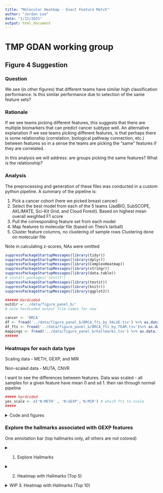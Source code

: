 ```yaml
---
title: "Molecular Heatmap - Exact Feature Match"
author: "Jordan Lee"
date: "1/12/2021"
output: html_document
---
```


# TMP GDAN working group 
## Figure 4 Suggestion

### Question

We see (in other figures) that different teams have similar high classification performance. Is this similar performance due to selection of the same feature sets?

### Rationale

If we see teams picking different features, this suggests that there are multiple biomarkers that can predict cancer subtype well. An alternative explanation if we see teams picking different features, is that perhaps there is some relationship (correlation, biological pathway connection, etc.) between features so in a sense the teams are picking the "same" features if they are correlated.

In this analysis we will address: are groups picking the same features? What is the relationship?


### Analysis

The preprocessing and generation of these files was conducted in a custom python pipeline. A summary of the pipeline is:

1. Pick a cancer cohort (here we picked breast cancer)
2. Select the best model from each of the 5 teams (JadBIO, SubSCOPE, AKLIMATE, Sci-Kit Grid, and Cloud Forest). Based on highest mean overall weighted F1 score
3. Pull the corresponding feature set from each model
4. Map features to molecular file (based on Theo's tarball)
5. Cluster feature columns, no clustering of sample rows Clustering done on molecular file

Note in calculating z-scores, NAs were omitted

```r

suppressPackageStartupMessages(library(tidyr))
suppressPackageStartupMessages(library(dplyr))
suppressPackageStartupMessages(library(ComplexHeatmap))
suppressPackageStartupMessages(library(stringr))
suppressPackageStartupMessages(library(data.table))
# install.packages('testit')
suppressPackageStartupMessages(library(testit))
suppressPackageStartupMessages(library(knitr))
suppressPackageStartupMessages(library(ggplot2))
```

```r
###### Hardcoded 
outdir ='../data/figure_panel_b/'
# note hardcoded output file names for now

cancer <- 'BRCA'
df <- fread('../data/figure_panel_b/BRCA_fts_by_VALUE.tsv') %>% as.data.frame()
df_fts <- fread('../data/figure_panel_b/BRCA_fts_by_TEAM.tsv')%>% as.data.frame()
mappings <- fread('../data/figure_panel_b/hallmarks.tsv') %>% as.data.frame()
######
```

### Heatmaps for each data type

Scaling data - METH, GEXP, and MIR

Non-scaled data - MUTA, CNVR

I want to see the differences between features. Data was scaled - all samples for a given feature have mean 0 and sd 1. then ran through normal pipeline

```r
##### hardcoded
yes_scale <- c('N:METH' , 'N:GEXP','N:MIR') # which fts to scale
#####
```

<details><summary>Code and figures</summary><p>

```r
# Set up saving fig packet
setwd(outdir)
####
# Main
####
pre <- c('N:METH','N:MIR', 'I:CNVR', 'B:MUTA', 'N:GEXP') # GEXP must be last

for (prefix in pre){
  # A. Order by subtype
  df_transform <- df %>% arrange(Labels)
  
  # B. Column annotation
  subtype_ha <- rowAnnotation(
    Subtype = df_transform$Labels, 
    na_col = 'grey', 
    col = list(
      Subtype = c(
      "BRCA_1" = 'saddlebrown',
      "BRCA_2"='firebrick4',
      "BRCA_3"='firebrick3',
      "BRCA_4"='brown1'
      )
    ),
    show_annotation_name = FALSE
  )
  
  # C. Select data type
  df_transform <- df_transform %>%
      select(-Labels) %>%
      select(-all_of(cancer)) %>%
      select(starts_with(prefix))
  mat <- df_transform %>%
      as.matrix() %>%
      t()
  print(prefix)
  n_fts <- nrow(mat)
  print(n_fts)
  
  # 1. Heatmap that applies clustering we want
  #    second heatmap same row/col order but with added annotation bars
  
  # scale if appropriate 
  if (prefix %in% yes_scale){
    mat <- scale(t(mat), center=TRUE, scale=TRUE) #z-scores == each ft row will have mean 0, sd 1. omit NAs
  } else {
    mat <- t(mat) #flip for heatmap looks
  }
  
  fig <- Heatmap(
    mat,
    name = 'first heatmap',
    cluster_rows = FALSE,
    clustering_distance_columns = "euclidean",
    clustering_method_columns = "ward.D",
    cluster_columns = TRUE,
    show_row_names = FALSE,
    show_column_names = FALSE,
    column_title = 'Samples',
    row_title = 'Features',
    right_annotation = subtype_ha
  )
  # draw(fig) # dont need to draw
  
  
  #### 
  # Add team annotation bar
  ####
  # Ordering
  # 1. Get order of features post heatmap clustering
  heatmap_order <- column_order(fig) # index vector
  ftnames_order <- c() # featurename vector
  for (i in heatmap_order){
    add_ft <- colnames(mat)[i]
    ftnames_order <- c(ftnames_order, add_ft)
  }
  # print(ftnames_order)
  # 2. Get new matrix that is ordered by heatmap clustering
  mat2 <- mat[,match(ftnames_order, colnames(mat))]
  
  
  
  # Build annotation bars of teams feature sets. 
  # 1. df of all teams. match ft order in heatmap
  team_df<- df_fts %>% filter(featureID %in% ftnames_order) %>% arrange(match(featureID, ftnames_order))
  # 2. Pull just the team of interest
  jadbio <- team_df %>% pull('gnosis_1_BRCA') %>% as.character()
  cforest <- team_df %>% pull('CF|All_Top 100_BRCA') %>% as.character()
  aklimate <- team_df %>% pull('AKLIMATE_BRCA_reduced_model_1000_feature_set_BRCA') %>% as.character()
  subscope <- team_df %>% pull('nn_jg_2020-03-20_top1kfreq:BRCA_BRCA') %>% as.character()
  skgrid <- team_df %>% pull('fbedeBIC_BRCA') %>% as.character()
  team_list <- HeatmapAnnotation(
    JADBIO = jadbio,
    CForest = cforest,
    AKLIMATE = aklimate,
    SubSCOPE = subscope,
    SKGrid = skgrid,
    col = list(
      JABIO = c('0' = "#333333", '1' = "palevioletred1"),
      CForest =  c('0' = "#333333", '1' = "mediumpurple1"),
      AKLIMATE =  c('0' = "#333333", '1' = "cadetblue1"),
      SubSCOPE =  c('0' = "#333333", '1' = "palegreen2"),
      SKGrid =  c('0' = "#333333", '1' = "rosybrown2")
    ),
    show_legend = FALSE,
    ct= anno_barplot(team_df$Total, bar_width = 1)
  )
  
  # 3. Heatmap
  # Set up saving fig packet
  pdf(paste('ht_base_', unlist(strsplit(prefix, ':'))[2],'.pdf',sep=''), onefile=FALSE)
  fig <- Heatmap(
    mat2, #each col will have mean 0, sd 1
    name = prefix,
    cluster_rows = FALSE,
    clustering_distance_columns = "euclidean",
    clustering_method_columns = "ward.D",
    cluster_columns = TRUE,
    show_row_names = FALSE,
    show_column_names = FALSE,
    column_title = 'Samples',
    row_title = 'Features',
    right_annotation = subtype_ha,
    top_annotation = team_list,
  )
  draw(fig)
  dev.off()
  
  
  #####
  # unit tests
  #####
  # sanity check 1 - that the row orders are the same in the two heatmaps
  assert('Assertion Error: order of feature rows on heatmap and final heatmap not same', colnames(mat2) == ftnames_order)
  # sanity check 2 - directly compare heatmap rows
  heatmap_order <- column_order(fig) # index vector
  ftnames_order2 <- c() # featurename vector
  for (i in heatmap_order){
    add_ft <- colnames(mat2)[i]
    ftnames_order2 <- c(ftnames_order2, add_ft)
  }
  assert('Assertion Error: order of feature rows on heatmap and final heatmap not same', ftnames_order2 == ftnames_order)
  
  print(paste('Distance metric = ', fig@row_dend_param$distance, '. Method = ', fig@row_dend_param$method, sep=' '))
}
```

</details>


### Explore the hallmarks associated with GEXP features

One annotation bar (top hallmarks only, all others are not colored)





<details><summary>1. Explore Hallmarks</summary><p>

```r
# Prep

# look up if in hallmark mappings table
n_hallmarks <- c() # exploratory
pooled_hallmarks <- c() # exploratory
for (feature in ftnames_order){
  # 1. Preprocess - to gene symbol
  GENE <- unlist(strsplit(feature, '::'))[2]
  GENE <- unlist(strsplit(GENE, ':'))[1]
  # 2. Hallmark Mapping
  halls <- mappings[mappings$human_gene_symbol==GENE,]$gs_name %>% as.vector()
  # Multiple Hallmarks
  n_hallmarks <- c(n_hallmarks, length(halls))
  pooled_hallmarks <- c(pooled_hallmarks, halls)
}
```

```r
# How many hallmarks is a feature associated with?
# Set up saving fig packet
setwd(outdir)
pdf(paste('hallmark_fts_', unlist(strsplit(prefix, ':'))[2],'.pdf',sep=''), onefile=FALSE)

df2 <- table(n_hallmarks) %>% as.data.frame()
colnames(df2)<- c('nHallmarks', 'Freq')
ggplot(data=df2, aes(x=nHallmarks, y=Freq, fill='blue')) + 
  geom_bar(stat='identity') +
  geom_text(aes(label=Freq), vjust=-0.3, size=3.5) +
  ggtitle('Histogram - How many hallmarks is a feature associated with?') +
  theme(legend.position = "none")
dev.off()
```

```r
# What hallmarks are fts most often associated with?
# Set up saving fig packet
setwd(outdir)
pdf(paste('hallmark_hist_', unlist(strsplit(prefix, ':'))[2],'.pdf',sep=''), onefile=FALSE)

df2 <- sort(table(pooled_hallmarks), decreasing=T) %>% as.data.frame()
colnames(df2)<- c('Hallmarks', 'Freq')
ggplot(data=df2, aes(x=Hallmarks, y=Freq, fill='blue')) + 
  geom_bar(stat='identity') +
  geom_text(aes(label=Freq), hjust=-0.5, size=1.5) +
  ggtitle('What hallmarks are fts most often associated with') +
  theme(text = element_text(size=6)) +
  theme(legend.position = "none") +
  coord_flip()
dev.off()
```

</details>

<details><summary>2. Heatmap with Hallmarks (Top 5)</summary><p>

```r
####
# function
####
build_hallmark_vect <- function(hallmark, ftnames_order){
  fts_checked <- c() # sanity check
  hallmark_present <- c()
  for (feature in ftnames_order){
    # 1. Preprocess - to gene symbol
    GENE <- unlist(strsplit(feature, '::'))[2]
    GENE <- unlist(strsplit(GENE, ':'))[1]
    
    # 2. Hallmark Mapping
    halls <- mappings[mappings$human_gene_symbol==GENE,]$gs_name %>% as.vector()
    # If hallmark present
    if (hallmark %in% halls){
      i <- match(hallmark, halls)
      hallmark_present <- c(hallmark_present, 1)
      fts_checked <- c(fts_checked, feature)
    }
    else {
      hallmark_present <- c(hallmark_present, 0)
      fts_checked <- c(fts_checked, feature)
    }
  }
  return(hallmark_present)
}
```

```r
# Get top data
hallmark_data <- sort(table(pooled_hallmarks), decreasing=T)

# Find top hallmarks
print('Heatmap below will use these hallmarks (order matches with heatmap)')
top <- hallmark_data[1:5]
print(top)
top <- names(top)
```

#### Need to manually update this code chunk

```r
print('need to manually update this')


gene_set_size <- function(input_hallmark){
  # subset for hallmark rows
  tab<- mappings[mappings['gs_name']==input_hallmark,]
  # count unique gene symbols
  genes <- unique(unlist(tab['human_gene_symbol']))
  return(length(genes))
}

for (h in top){
  print(h)
  print(gene_set_size(h))
}

```

```r
df_transform <- df %>% arrange(Labels)
subtype_ha <- rowAnnotation(
  Subtype = df_transform$Labels, 
  na_col = 'grey', 
  col = list(
    Subtype = c(
    "BRCA_1" = 'saddlebrown',
    "BRCA_2"='firebrick4',
    "BRCA_3"='firebrick3',
    "BRCA_4"='brown1'
    )
  ),
  show_annotation_name = FALSE,
  simple_anno_size = unit(2, "mm")
)
```


```r
vals_1 <- build_hallmark_vect(top[1],ftnames_order)
vals_2 <- build_hallmark_vect(top[2],ftnames_order)
vals_3 <- build_hallmark_vect(top[3],ftnames_order)
vals_4 <- build_hallmark_vect(top[4],ftnames_order)
vals_5 <- build_hallmark_vect(top[5],ftnames_order)

# Build annotation bars of teams feature sets. 
# 1. df of all teams. match ft order in heatmap
team_df<- df_fts %>% filter(featureID %in% ftnames_order) %>% arrange(match(featureID, ftnames_order))
# 2. Pull just the team of interest
jadbio <- team_df %>% pull('gnosis_1_BRCA') %>% as.character()
cforest <- team_df %>% pull('CF|All_Top 100_BRCA') %>% as.character()
aklimate <- team_df %>% pull('AKLIMATE_BRCA_reduced_model_1000_feature_set_BRCA') %>% as.character()
subscope <- team_df %>% pull('nn_jg_2020-03-20_top1kfreq:BRCA_BRCA') %>% as.character()
skgrid <- team_df %>% pull('fbedeBIC_BRCA') %>% as.character()

# Build annotation
col_annot <- HeatmapAnnotation(
  AKLIMATE = aklimate,
  SubSCOPE = subscope,
  CForest = cforest,
  JADBIO = jadbio,
  SKGrid = skgrid,
  
  nTeamSelected= anno_barplot(team_df$Total, bar_width = 1, gp = gpar(fill='blue', col='grey38') ),
  
  # TODO need to manually update the name + gene set size of each hallmark name + color pallate
  EstrogrenResponseEarly_200 = vals_1,
  EstrogrenResponseLate_200 = vals_2,
  E2FTargets_200 = vals_3,
  G2MCheckpoint_200 = vals_4,
  MTORC1Signaling_200 = vals_5,  
  
  col = list(
    AKLIMATE =  c('0' = "#333333", '1' = "cadetblue1"),
    SubSCOPE =  c('0' = "#333333", '1' = "palegreen2"),
    CForest =  c('0' = "#333333", '1' = "mediumpurple1"),
    JADBIO = c('0' = "#333333", '1' = "palevioletred1"),
    SKGrid =  c('0' = "#333333", '1' = "rosybrown2"),
    EstrogrenResponseEarly_200 = c('0' = "#333333", '1' = "darkgoldenrod3"),
    EstrogrenResponseLate_200 = c('0' = "#333333", '1' = "darkgoldenrod3"),
    E2FTargets_200 = c('0' = "#333333", '1' = "darkgoldenrod3"),
    G2MCheckpoint_200 = c('0' = "#333333", '1' = "darkgoldenrod3"),
    MTORC1Signaling_200 = c('0' = "#333333", '1' = "darkgoldenrod3")
  ),
  show_legend = FALSE,
  gap = unit(c(0,0,0,0,1,1,0,0,0,0), 'mm')
)

# Plot
fig <- Heatmap(
  mat2, #each col will have mean 0, sd 1
  name = unlist(strsplit(prefix, ':'))[2],
  cluster_rows = FALSE,
  cluster_columns = FALSE,
  show_row_names = FALSE,
  show_column_names = FALSE,
  column_title = 'Samples',
  row_title = 'Features',
  right_annotation = subtype_ha,
  bottom_annotation = col_annot
)
# Set up saving fig packet
# setwd(outdir)
# pdf(paste('ht_top5_', unlist(strsplit(prefix, ':'))[2],'.pdf',sep=''), onefile=FALSE)
draw(fig)
# dev.off()
```

</details>

















<details><summary>WIP 3. Heatmap with Hallmarks (Top 10) </summary><p>
 
first set how many hallmarks want. **Note will need to manualy update the `rowAnnotation()` to reflect these n results. currently set to 10**


```r
#### harcoded
how_many_halls <- 10
# TODO update rowAnnotation to auto update with this
#####
```

```r
# Build annot objects for heatmap
color_list <- list() # init
for (i in 1:how_many_halls){
  # 1. Create vectors for each hallmark
  varname <- paste('vals', i, sep='_')
  assign(varname, build_hallmark_vect(names(hallmark_data[i]),ftnames_order))
  
  # 2.  Create color assignments for each hallmark
  varname <- paste('Hallmark', i, sep='_')
  color_list[[varname]] <- c('0' = "white", '1' = "black")
  
  # 3. build last obj type for rowAnnotation()
  # wip, hardcoded below for now
}

# Build heatmap
# TODO loop through to assign these as in #3 above
hall_annot <- HeatmapAnnotation(
  Hallmark_1 = vals_1,
  Hallmark_2 = vals_2,
  Hallmark_3 = vals_3,
  Hallmark_4 = vals_4,
  Hallmark_5 = vals_5,
  Hallmark_6 = vals_6,
  Hallmark_7 = vals_7,
  Hallmark_8 = vals_8,
  Hallmark_9 = vals_9,
  Hallmark_10 = vals_10,
  col = color_list,
  show_legend = FALSE
)

fig <- Heatmap(
  mat2, #each col will have mean 0, sd 1
  name = prefix,
  cluster_rows = FALSE,
  cluster_columns = FALSE,
  show_row_names = FALSE,
  show_column_names = FALSE,
  column_title = 'Samples',
  row_title = 'Features',
  right_annotation = subtype_ha,
  top_annotation = team_list,
  bottom_annotation = hall_annot,
)
# Set up saving fig packet
setwd(outdir)
pdf(paste('ht_top10_', unlist(strsplit(prefix, ':'))[2],'.pdf',sep=''), onefile=FALSE)
draw(fig)
dev.off()
```

</details>
